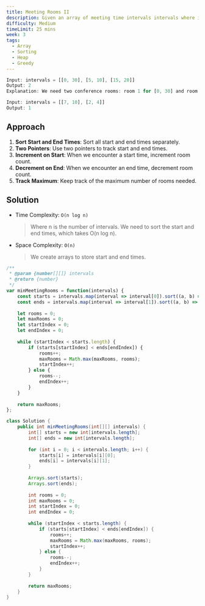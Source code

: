 ```yaml
---
title: Meeting Rooms II
description: Given an array of meeting time intervals intervals where intervals[i] = [starti, endi], return the minimum number of conference rooms required.
difficulty: Medium
timeLimit: 25 mins
week: 3
tags:
  - Array
  - Sorting
  - Heap
  - Greedy
---
```


```js title="Example"
Input: intervals = [[0, 30], [5, 10], [15, 20]]
Output: 2
Explanation: We need two conference rooms: room 1 for [0, 30] and room 2 for [5, 10] and [15, 20].

Input: intervals = [[7, 10], [2, 4]]
Output: 1
```

## Approach

1. **Sort Start and End Times**: Sort all start and end times separately.
2. **Two Pointers**: Use two pointers to track start and end times.
3. **Increment on Start**: When we encounter a start time, increment room count.
4. **Decrement on End**: When we encounter an end time, decrement room count.
5. **Track Maximum**: Keep track of the maximum number of rooms needed.

## Solution

- Time Complexity: `O(n log n)`
  > Where n is the number of intervals. We need to sort the start and end times, which takes O(n log n).
- Space Complexity: `O(n)`
  > We create arrays to store start and end times.

```js tab="JavaScript"
/**
 * @param {number[][]} intervals
 * @return {number}
 */
var minMeetingRooms = function(intervals) {
    const starts = intervals.map(interval => interval[0]).sort((a, b) => a - b);
    const ends = intervals.map(interval => interval[1]).sort((a, b) => a - b);
    
    let rooms = 0;
    let maxRooms = 0;
    let startIndex = 0;
    let endIndex = 0;
    
    while (startIndex < starts.length) {
        if (starts[startIndex] < ends[endIndex]) {
            rooms++;
            maxRooms = Math.max(maxRooms, rooms);
            startIndex++;
        } else {
            rooms--;
            endIndex++;
        }
    }
    
    return maxRooms;
};
```

```java tab="Java"
class Solution {
    public int minMeetingRooms(int[][] intervals) {
        int[] starts = new int[intervals.length];
        int[] ends = new int[intervals.length];
        
        for (int i = 0; i < intervals.length; i++) {
            starts[i] = intervals[i][0];
            ends[i] = intervals[i][1];
        }
        
        Arrays.sort(starts);
        Arrays.sort(ends);
        
        int rooms = 0;
        int maxRooms = 0;
        int startIndex = 0;
        int endIndex = 0;
        
        while (startIndex < starts.length) {
            if (starts[startIndex] < ends[endIndex]) {
                rooms++;
                maxRooms = Math.max(maxRooms, rooms);
                startIndex++;
            } else {
                rooms--;
                endIndex++;
            }
        }
        
        return maxRooms;
    }
}
```
